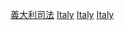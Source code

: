 {{commonscat|Law of Italy}}
{{portal|義大利|法律}}
[[Category:義大利司法|]]
[[Category:欧洲法律|Italy]]
[[Category:各國法律|Italy]]
[[Category:大陸法系法律|Italy]]